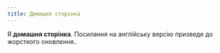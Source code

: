 ```yaml
---
title: Домашня сторінка
---
```


Я **домашня сторінка**. <LinkLocalized href="/" locale="en">Посилання на англійську версію</LinkLocalized> призведе до жорсткого оновлення..
